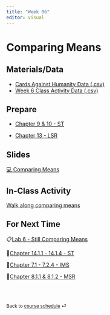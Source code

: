 ```yaml
---
title: "Week 06"
editor: visual
---
```


# Comparing Means 

## Materials/Data

-   <a href="/files/data/CAH.csv" download="CAH.csv">Cards Against Humanity Data (.csv)</a>
-   <a href="/files/data/pokemon.csv" download="pokemon.csv">Week 6 Class Activity Data (.csv)</a>

## Prepare

-   [Chapter 9 & 10 - ST](https://statsthinking21.github.io/statsthinking21-core-site/){target="_blank"}

-   [Chapter 13 - LSR](https://learningstatisticswithr.com/book/){target="_blank"}

## Slides

[💻 Comparing Means](../slides/lec-6_mean.html){target="_blank"}

## In-Class Activity

[Walk along comparing means](../class-activities/wk6_means.html){target="_blank"}

## For Next Time

📋[Lab 6 - Still Comparing Means](../labs/lab-6.html)

📖[Chapter 14.1.1 - 14.1.4 - ST](https://statsthinking21.github.io/statsthinking21-core-site/){target="_blank"}

📖[Chapter 7.1 - 7.2.4 - IMS](https://openintro-ims.netlify.app/){target="_blank"}

📖[Chapter 8.1.1 & 8.1.2 - MSR](https://www.modernstatisticswithr.com/){target="_blank"}

<br><br>

::: {style="font-size: 0.875em;"}
Back to [course schedule](/ "Course schedule") ⏎
:::
